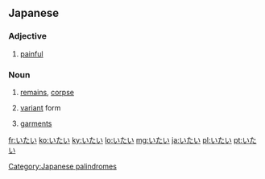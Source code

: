 ==Japanese==

===Adjective===
{{ja-adj|infl=i}}

# {{ja-def|痛い}} [[painful]]

===Noun===
{{ja-noun}}

# {{ja-def|遺体}} [[remains]], [[corpse]]
# {{ja-def|異体}} [[variant]] form
# {{ja-def|衣帯}} [[garment]]s

[[Category:Japanese palindromes]]

[[fr:いたい]]
[[ko:いたい]]
[[ky:いたい]]
[[lo:いたい]]
[[mg:いたい]]
[[ja:いたい]]
[[pl:いたい]]
[[pt:いたい]]